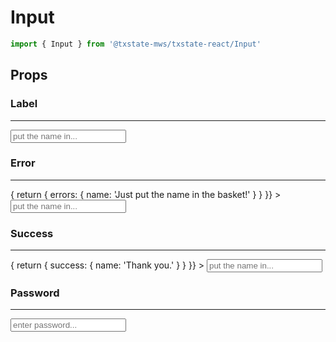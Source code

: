 
<Meta title="Components/Input" component={Input} />

# Input

```typescript
import { Input } from '@txstate-mws/txstate-react/Input'
```

## Props

<Props of={Input} />

### Label
---
<Preview>
  <Story name='label'>
    <Form>
      <Input 
        style={{maxWidth: 200}}
        label='Name' 
        path='name'
        placeholder='put the name in...'
      />
    </Form>
  </Story>
</Preview>


### Error
---
<Preview>
  <Story name='error'>
    <Form
      onValidate={(form) => {
        return {
          errors: {
            name: 'Just put the name in the basket!'
          }
        }
      }}
    >
      <Input 
        style={{maxWidth: 200}}
        label='Name' 
        path='name'
        placeholder='put the name in...'
      />
    </Form>
  </Story>
</Preview>

### Success
---
<Preview>
  <Story name='success'>
    <Form
      onValidate={(form) => {
        return {
          success: {
            name: 'Thank you.'
          }
        }
      }}
    >
      <Input 
        style={{maxWidth: 200}}
        label='Name' 
        path='name'
        placeholder='put the name in...'
      />
    </Form>
  </Story>
</Preview>

### Password
---
<Preview>
  <Story name='password'>
    <Form>
      <Input
        style={{maxWidth: 200}}
        label='Password' 
        path='password'
        type='password'
        placeholder='enter password...'
      />
    </Form>
  </Story>
</Preview>
